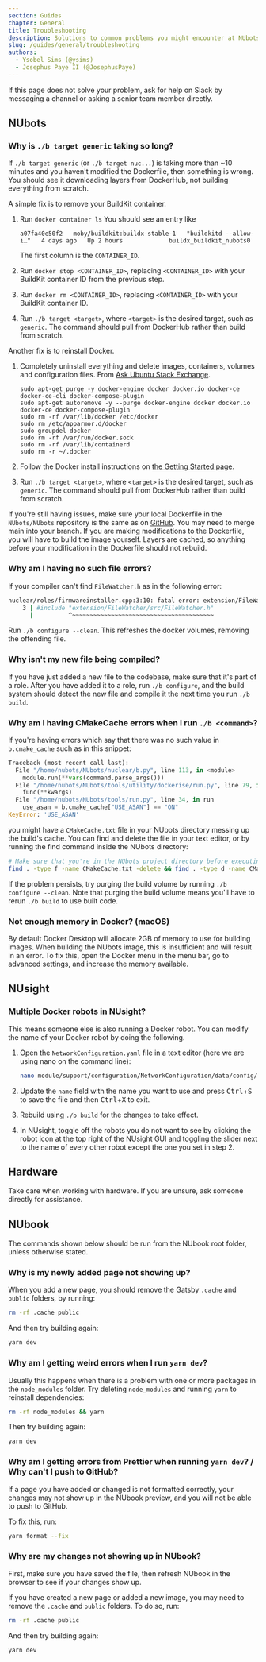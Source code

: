 ```yaml
---
section: Guides
chapter: General
title: Troubleshooting
description: Solutions to common problems you might encounter at NUbots.
slug: /guides/general/troubleshooting
authors:
  - Ysobel Sims (@ysims)
  - Josephus Paye II (@JosephusPaye)
---
```


If this page does not solve your problem, ask for help on Slack by messaging a channel or asking a senior team member directly.

## NUbots

### Why is `./b target generic` taking so long?

If `./b target generic` (or `./b target nuc...`) is taking more than ~10 minutes and you haven't modified the Dockerfile, then something is wrong. You should see it downloading layers from DockerHub, not building everything from scratch.

A simple fix is to remove your BuildKit container.

1. Run `docker container ls`
   You should see an entry like

   ```
   a07fa40e50f2   moby/buildkit:buildx-stable-1   "buildkitd --allow-i…"   4 days ago   Up 2 hours             buildx_buildkit_nubots0
   ```

   The first column is the `CONTAINER_ID`.

2. Run `docker stop <CONTAINER_ID>`, replacing `<CONTAINER_ID>` with your BuildKit container ID from the previous step.

3. Run `docker rm <CONTAINER_ID>`, replacing `<CONTAINER_ID>` with your BuildKit container ID.

4. Run `./b target <target>`, where `<target>` is the desired target, such as `generic`. The command should pull from DockerHub rather than build from scratch.

Another fix is to reinstall Docker.

1. Completely uninstall everything and delete images, containers, volumes and configuration files. From [Ask Ubuntu Stack Exchange](https://askubuntu.com/questions/935569/how-to-completely-uninstall-docker).

   ```
   sudo apt-get purge -y docker-engine docker docker.io docker-ce docker-ce-cli docker-compose-plugin
   sudo apt-get autoremove -y --purge docker-engine docker docker.io docker-ce docker-compose-plugin
   sudo rm -rf /var/lib/docker /etc/docker
   sudo rm /etc/apparmor.d/docker
   sudo groupdel docker
   sudo rm -rf /var/run/docker.sock
   sudo rm -rf /var/lib/containerd
   sudo rm -r ~/.docker
   ```

2. Follow the Docker install instructions on [the Getting Started page](https://nubook.nubots.net/guides/main/getting-started#docker).

3. Run `./b target <target>`, where `<target>` is the desired target, such as `generic`. The command should pull from DockerHub rather than build from scratch.

If you're still having issues, make sure your local Dockerfile in the `NUbots/NUbots` repository is the same as on [GitHub](https://github.com/NUbots/NUbots/blob/main/docker/Dockerfile). You may need to merge main into your branch. If you are making modifications to the Dockerfile, you will have to build the image yourself. Layers are cached, so anything before your modification in the Dockerfile should not rebuild.

### Why am I having no such file errors?

If your compiler can't find `FileWatcher.h` as in the following error:

```bash
nuclear/roles/firmwareinstaller.cpp:3:10: fatal error: extension/FileWatcher/src/FileWatcher.h: No such file or directory
    3 | #include "extension/FileWatcher/src/FileWatcher.h"
      |          ^~~~~~~~~~~~~~~~~~~~~~~~~~~~~~~~~~~~~~~~~
```

Run `./b configure --clean`. This refreshes the docker volumes, removing the offending file.

### Why isn't my new file being compiled?

If you have just added a new file to the codebase, make sure that it's part of a role. After you have added it to a role, run `./b configure`, and the build system should detect the new file and compile it the next time you run `./b build`.

### Why am I having CMakeCache errors when I run `./b <command>`?

If you're having errors which say that there was no such value in `b.cmake_cache` such as in this snippet:

```py
Traceback (most recent call last):
  File "/home/nubots/NUbots/nuclear/b.py", line 113, in <module>
    module.run(**vars(command.parse_args()))
  File "/home/nubots/NUbots/tools/utility/dockerise/run.py", line 79, in _run
    func(**kwargs)
  File "/home/nubots/NUbots/tools/run.py", line 34, in run
    use_asan = b.cmake_cache["USE_ASAN"] == "ON"
KeyError: 'USE_ASAN'
```

you might have a `CMakeCache.txt` file in your NUbots directory messing up the build's cache.
You can find and delete the file in your text editor, or by running the find command inside the NUbots directory:

```bash
# Make sure that you're in the NUbots project directory before executing this...
find . -type f -name CMakeCache.txt -delete && find . -type d -name CMakeFiles -delete
```

If the problem persists, try purging the build volume by running `./b configure --clean`.
Note that purging the build volume means you'll have to rerun `./b build` to use built code.

### Not enough memory in Docker? (macOS)

By default Docker Desktop will allocate 2GB of memory to use for building images. When building the NUbots image, this is insufficient and will result in an error. To fix this, open the Docker menu in the menu bar, go to advanced settings, and increase the memory available.

## NUsight

### Multiple Docker robots in NUsight?

This means someone else is also running a Docker robot. You can modify the name of your Docker robot by doing the following.

1. Open the `NetworkConfiguration.yaml` file in a text editor (here we are using nano on the command line):

   ```bash
   nano module/support/configuration/NetworkConfiguration/data/config/NetworkConfiguration.yaml
   ```

2. Update the `name` field with the name you want to use and press <kbd>Ctrl</kbd>+<kbd>S</kbd> to save the file and then <kbd>Ctrl</kbd>+<kbd>X</kbd> to exit.

3. Rebuild using `./b build` for the changes to take effect.

4. In NUsight, toggle off the robots you do not want to see by clicking the robot icon at the top right of the NUsight GUI and toggling the slider next to the name of every other robot except the one you set in step 2.

## Hardware

Take care when working with hardware. If you are unsure, ask someone directly for assistance.

## NUbook

<Alert type="info">
  The commands shown below should be run from the NUbook root folder, unless otherwise stated.
</Alert>

### Why is my newly added page not showing up?

When you add a new page, you should remove the Gatsby `.cache` and `public` folders, by running:

```bash
rm -rf .cache public
```

And then try building again:

```bash
yarn dev
```

### Why am I getting weird errors when I run `yarn dev`?

Usually this happens when there is a problem with one or more packages in the `node_modules` folder. Try deleting `node_modules` and running `yarn` to reinstall dependencies:

```bash
rm -rf node_modules && yarn
```

Then try building again:

```bash
yarn dev
```

### Why am I getting errors from Prettier when running `yarn dev`? / Why can't I push to GitHub?

If a page you have added or changed is not formatted correctly, your changes may not show up in the NUbook preview, and you will not be able to push to GitHub.

To fix this, run:

```bash
yarn format --fix
```

### Why are my changes not showing up in NUbook?

First, make sure you have saved the file, then refresh NUbook in the browser to see if your changes show up.

If you have created a new page or added a new image, you may need to remove the `.cache` and `public` folders. To do so, run:

```bash
rm -rf .cache public
```

And then try building again:

```bash
yarn dev
```
